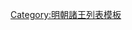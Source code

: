 {{ming|title=明朝吉國諸王|ed=吉國|head=[[天顺 (明朝)|天順]]元年（[[1457年]]）封。[[成化]]十三年（[[1477年]]）就藩[[長沙]]府。|
{{ming/title}}
{{ming/list|吉簡王|[[朱見浚]]|朱祁鎮、庶七子|[[1457年]]—[[1527年]]|天順元年封。成化十三年就藩[[長沙府]]。[[嘉靖]]六年薨。}}
{{ming/list|吉悼王|[[朱祐枎]]|朱見浚、庶一子|追封|初封常山王，改封[[世子]]。[[正德 (明朝)|正德]]五年薨。諡悼莊。以子[[朱厚𤊻|厚𤊻]]襲封，追封王，改諡曰悼。}}
{{ming/list|吉定王|[[朱厚𤊻]]|朱祐枎、庶一子|[[1529年]]—[[1539年]]|嘉靖八年襲封。十八年薨。}}
{{ming/list|吉端王|[[朱載均]]|朱厚𤊻、庶一子|[[1540年]]—[[1561年]]|初封光化王，嘉靖十九年襲封。四十年薨。}}
{{ming/list|吉莊王|[[朱翊鎮]]|朱載均、嫡二子|[[1563年]]—[[1570年]]|嘉靖四十二年襲封。[[隆庆 (明朝)|隆慶]]四年薨。無子。}}
{{ming/list|吉宣王|[[朱翊鑾]]|朱載均、庶一子|[[1572年]]—[[1618年]]|初封龍陽王，隆慶六年進封。[[萬曆]]四十六年薨。}}
{{ming/list|吉安王※|[[朱常淳]]|朱翊鑾、庶一子|[[1618年]]|萬曆九年封世子。四十六年未襲薨。諡安惠。以子[[朱由楝|由楝]]襲封，追封王，改諡曰安。}}
{{ming/list|吉貞王|[[朱由楝]]|朱常淳、嫡一子|[[1621年]]—[[1636年]]|[[天启 (明朝)|天啟]]元年襲封。[[崇禎]]九年薨。}}
{{ming/list|吉王|[[吉王 (明朝第七任)|朱慈灶]]|朱由楝、嫡一子|[[1639年]]—[[1643年]]|崇禎十二年襲封。崇禎十六年，[[張獻忠]]入[[湖南]]，王入[[粵]]。}}
{{ming/list|吉王|[[朱慈煃]]|朱由楝、嫡二子|[[1644年]]—[[1661年]]|崇禎十七年十月襲封。[[永曆 (南明)|永曆]]十五年七月殉國。}}
{{ming/note|備註}}
{{ming/note|left|
*※：《[[明外史]]·諸王傳》}}
}}<noinclude>
[[Category:明朝諸王列表模板]]
</noinclude>